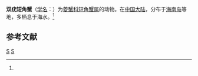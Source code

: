 {{Speciesbox 
| taxon = Harrovia bituberculata
| authority = (Dai et Chen, 1982)<ref name='id11608'>{{cite web| url =http://www.bioinfo.cn/db05/BjdwSpecies.php?action=view&id=11608| title =双疣短角蟹| work =《中国动物物种编目数据库》| publisher =中国科学院微生物研究所| author =中国科学院动物研究所| accessdate =2009-04-28| deadurl =yes| archiveurl =https://web.archive.org/web/20160305032847/http://www.bioinfo.cn/db05/BjdwSpecies.php?action=view&id=11608| archivedate =2016-03-05}}</ref>
}}

'''双疣短角蟹'''（[[学名|学名]]：{{lang|la|''Harrovia bituberculata''}}）为[[菱蟹科|菱蟹科]][[短角蟹属|短角蟹属]]的动物。在[[中国大陆|中国大陆]]，分布于[[海南岛|海南岛]]等地，多栖息于海水。<ref name='id11608'/>

== 参考文献 ==
{{reflist}}

{{Taxonbar}}

[[Category:短角蟹属|S]]
[[Category:1982年描述的动物|S]]